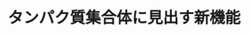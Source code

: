 ﻿---
title: "タンパク質集合体に見出す新機能"
category: "生命理工学院"
vol: "85"
interviewee: "上野 隆史"
url: ""
tags: ["タンパク質","生体","生命"]
pdf: "85-2-ueno.pdf"
career: ""
preface: "私たち生命を営むために、重要な働きをする「タンパク質」。人間の目に見えないところでタンパク質が動き、生体システムを動かす。上野研究室では、タンパク質集合体を研究の中心に据えて機能の解明や新機能の発掘を行い、さらにはオリジナルのタンパク質で生体内の不思議を解明しようとしている。ここでは、2つのタンパク質について、上野先生が行なってきた研究を紹介する。"
---
